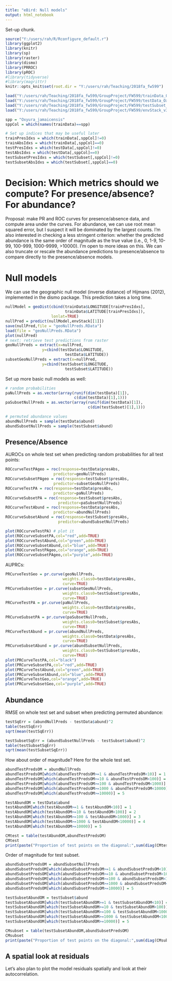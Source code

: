 ```yaml
---
title: "eBird: Null models"
output: html_notebook
---
```


Set-up chunk.
```r
source("Y:/users/rah/R/Rconfigure_default.r")
library(ggplot2)
library(knitr)
library(sp)
library(raster)
library(dismo)
library(PRROC)
library(pROC)
#library(tidyverse)
#library(magrittr)
knitr::opts_knit$set(root.dir = "Y:/users/rah/Teaching/2018fa_fw599")
```

```r
load("Y:/users/rah/Teaching/2018fa_fw599/GroupProject/FW599/trainData_Oxyura_jamaicensis.RData") # duckData
load("Y:/users/rah/Teaching/2018fa_fw599/GroupProject/FW599/testData_Oxyura_jamaicensis.RData") # duckData
load("Y:/users/rah/Teaching/2018fa_fw599/GroupProject/FW599/testSubset_Oxyura_jamaicensis.RData") # duckData
load("Y:/users/rah/Teaching/2018fa_fw599/GroupProject/FW599/envStack_v3.RData") # envStack
```

```r
spp = "Oxyura_jamaicensis"
sppCol = which(names(trainData)==spp)

# Set up indices that may be useful later
trainPresIdxs = which(trainData[,sppCol]!=0)
trainAbsIdxs = which(trainData[,sppCol]==0)
testPresIdxs = which(testData[,sppCol]!=0)
testAbsIdxs = which(testData[,sppCol]==0)
testSubsetPresIdxs = which(testSubset[,sppCol]!=0)
testSubsetAbsIdxs = which(testSubset[,sppCol]==0)

```

# Decision: Which metrics should we compute? For presence/absence? For abundance?

Proposal: make PR and ROC curves for presence/absence data, and compute area under the curves. For abundance, we can use root mean squared error, but I suspect it will be dominated by the largest counts. I'm also interested in checking a less stringent criterion: whether the predicted abundance is the same order of magnitude as the true value (i.e., 0, 1-9, 10-99, 100-999, 1000-9999, >10000). I'm open to more ideas on this. We can also truncate or rescale the abundance predictions to presence/absence to compare directly to the presence/absence models. 

# Null models

We can use the geographic null model (inverse distance) of Hijmans (2012), implemented in the dismo package. This prediction takes a long time.
```r
nullModel = geoDist(cbind(trainData$LONGITUDE[trainPresIdxs],
                          trainData$LATITUDE[trainPresIdxs]),
                    lonlat=TRUE)
nullPred = predict(nullModel,envStack[[1]])
save(nullPred,file = "geoNullPreds.RData")
load(file = "geoNullPreds.RData")
plot(nullPred)
# next: retrieve test predictions from raster
geoNullPreds = extract(x=nullPred,
                y=cbind(testData$LONGITUDE,
                          testData$LATITUDE))
subsetGeoNullPreds = extract(x=nullPred,
                y=cbind(testSubset$LONGITUDE,
                          testSubset$LATITUDE))
```

Set up more basic null models as well:
```r
# random probabilities
paNullPreds = as.vector(array(runif(dim(testData)[1]),
                              c(dim(testData)[1],1)))
paSubsetNullPreds = as.vector(array(runif(dim(testData)[1]),
                                    c(dim(testSubset)[1],1)))

# permuted abundance values
abundNullPreds = sample(testData$abund)
abundSubsetNullPreds = sample(testSubset$abund)
```

## Presence/Absence
AUROCs on whole test set when predicting random probabilities for all test points:
```r
ROCcurveTestPAgeo = roc(response=testData$presAbs,
                     predictor=geoNullPreds)
ROCcurveSubsetPAgeo = roc(response=testSubset$presAbs,
                     predictor=subsetGeoNullPreds)
ROCcurveTestPA = roc(response=testData$presAbs,
                     predictor=paNullPreds)
ROCcurveSubsetPA = roc(response=testSubset$presAbs,
                       predictor=paSubsetNullPreds)
ROCcurveTestAbund = roc(response=testData$presAbs,
                     predictor=abundNullPreds)
ROCcurveSubsetAbund = roc(response=testSubset$presAbs,
                       predictor=abundSubsetNullPreds)

plot(ROCcurveTestPA) # plot it
plot(ROCcurveSubsetPA,col="red",add=TRUE)
plot(ROCcurveTestAbund,col="green",add=TRUE)
plot(ROCcurveSubsetAbund,col="blue",add=TRUE)
plot(ROCcurveTestPAgeo,col="orange",add=TRUE)
plot(ROCcurveSubsetPAgeo,col="purple",add=TRUE)
```

AUPRCs:
```r
PRCurveTestGeo = pr.curve(geoNullPreds,
                         weights.class0=testData$presAbs,
                         curve=TRUE)
PRCurveSubsetGeo = pr.curve(subsetGeoNullPreds,
                         weights.class0=testSubset$presAbs,
                         curve=TRUE)
PRCurveTestPA = pr.curve(paNullPreds,
                         weights.class0=testData$presAbs,
                         curve=TRUE)
PRCurveSubsetPA = pr.curve(paSubsetNullPreds,
                         weights.class0=testSubset$presAbs,
                         curve=TRUE)
PRCurveTestAbund = pr.curve(abundNullPreds,
                         weights.class0=testData$presAbs,
                         curve=TRUE)
PRCurveSubsetAbund = pr.curve(abundSubsetNullPreds,
                         weights.class0=testSubset$presAbs,
                         curve=TRUE)
plot(PRCurveTestPA,col="black")
plot(PRCurveSubsetPA,col="red",add=TRUE)
plot(PRCurveTestAbund,col="green",add=TRUE)
plot(PRCurveSubsetAbund,col="blue",add=TRUE)
plot(PRCurveTestGeo,col="orange",add=TRUE)
plot(PRCurveSubsetGeo,col="purple",add=TRUE)

```

## Abundance

RMSE on whole test set and subset when predicting permuted abundance:
```r
testSqErr = (abundNullPreds - testData$abund)^2
table(testSqErr)
sqrt(mean(testSqErr))
```

```r
testSubsetSqErr = (abundSubsetNullPreds - testSubset$abund)^2
table(testSubsetSqErr)
sqrt(mean(testSubsetSqErr))
```

How about order of magnitude? Here for the whole test set.
```r
abundTestPredsOM = abundNullPreds
abundTestPredsOM[which(abundTestPredsOM>=1 & abundTestPredsOM<10)] = 1
abundTestPredsOM[which(abundTestPredsOM>=10 & abundTestPredsOM<100)] = 2
abundTestPredsOM[which(abundTestPredsOM>=100 & abundTestPredsOM<1000)] = 3
abundTestPredsOM[which(abundTestPredsOM>=1000 & abundTestPredsOM<10000)] = 4
abundTestPredsOM[which(abundTestPredsOM>=10000)] = 5

testAbundOM = testData$abund
testAbundOM[which(testAbundOM>=1 & testAbundOM<10)] = 1
testAbundOM[which(testAbundOM>=10 & testAbundOM<100)] = 2
testAbundOM[which(testAbundOM>=100 & testAbundOM<1000)] = 3
testAbundOM[which(testAbundOM>=1000 & testAbundOM<10000)] = 4
testAbundOM[which(testAbundOM>=10000)] = 5

CMtest = table(testAbundOM,abundTestPredsOM)
CMtest
print(paste("Proportion of test points on the diagonal:",sum(diag(CMtest))/sum(CMtest)))
```

Order of magnitude for test subset.
```r
abundSubsetPredsOM = abundSubsetNullPreds
abundSubsetPredsOM[which(abundSubsetPredsOM>=1 & abundSubsetPredsOM<10)] = 1
abundSubsetPredsOM[which(abundSubsetPredsOM>=10 & abundSubsetPredsOM<100)] = 2
abundSubsetPredsOM[which(abundSubsetPredsOM>=100 & abundSubsetPredsOM<1000)] = 3
abundSubsetPredsOM[which(abundSubsetPredsOM>=1000 & abundSubsetPredsOM<10000)] = 4
abundSubsetPredsOM[which(abundSubsetPredsOM>=10000)] = 5

testSubsetAbundOM = testSubset$abund
testSubsetAbundOM[which(testSubsetAbundOM>=1 & testSubsetAbundOM<10)] = 1
testSubsetAbundOM[which(testSubsetAbundOM>=10 & testSubsetAbundOM<100)] = 2
testSubsetAbundOM[which(testSubsetAbundOM>=100 & testSubsetAbundOM<1000)] = 3
testSubsetAbundOM[which(testSubsetAbundOM>=1000 & testSubsetAbundOM<10000)] = 4
testSubsetAbundOM[which(testSubsetAbundOM>=10000)] = 5

CMsubset = table(testSubsetAbundOM,abundSubsetPredsOM)
CMsubset
print(paste("Proportion of test points on the diagonal:",sum(diag(CMsubset))/sum(CMsubset)))
```

## A spatial look at residuals
Let's also plan to plot the model residuals spatially and look at their autocorrelation.

